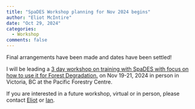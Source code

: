 ```yaml
---
title: "SpaDES Workshop planning for Nov 2024 begins"
author: "Eliot McIntire"
date: "Oct 29, 2024"
categories:
  - Workshop
comments: false
---
```


Final arrangements have been made and dates have been settled!

I will be leading a [3 day workshop on training with SpaDES with focus on how to use it for Forest Degradation.](https://predictiveecology.org/workshops/Nov-2024-SpaDES-workshop.html) on Nov 19-21, 2024 in person in Victoria, BC at the Pacific Forestry Centre. 

If you are interested in a future workshop, virtual or in person, please contact [Eliot](../bios/community/aaaeliot.qmd) or [Ian](../bios/professional/ian.qmd).
